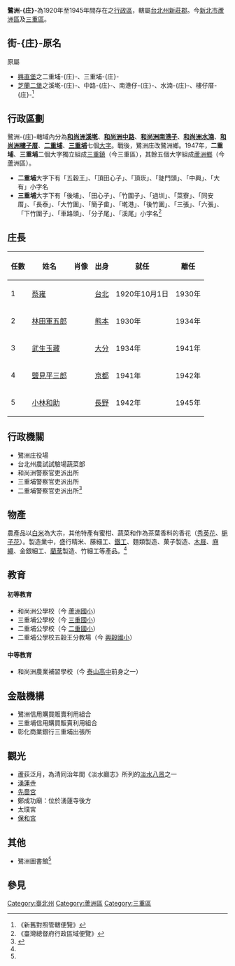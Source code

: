 {{noteTA
|1=zh-hans:庄; zh-hant:庄;
}}

{{Infobox Former Subdivision
|native_name = 
|conventional_long_name = 鷺洲庄
|common_name = 鷺洲
|subdivision = 庄
|nation = 新莊郡
|title_leader = 庄長
|leader1 = [[蔡雍|蔡雍]]
|year_leader1 = 1920年-1930年
|leader2 = 小林和助
|year_leader2 = 1942年-1945年
|year_start = 1920年
|event_start = 
|date_start = 
|year_end = 1945年
|event_end = 
|date_end = 
|p1 = 
|flag_p1 = 
|s1 = 蘆洲鄉 (臺灣)
|flag_s1 = 
|s2 = 三重鎮
|flag_s2 = 
|image_flag = 
|image_coat = 
|image_map = Roshu Village.png
|image_map_caption = 鷺洲庄略圖
|capital = 和尚洲溪墘大字
|common_languages = 
|stat_year1 = 1938年
|stat_area1 = 22.8013
|stat_pop1 = 25614
|political_subdiv =7大字
|today = [[新北市|新北市]][[蘆洲區|蘆洲區]]、[[三重區|三重區]]
|estcat=台灣
}}
{{Japanese
| image = 
| width =
| japanese = 鷺洲庄
| kana = ろしゅしょう
| romaji = Rosyushō
| kyujitai = 
|}}

'''鷺洲-{庄}-'''為1920年至1945年間存在之[[行政區|行政區]]，轄屬[[臺北州|台北州]][[新莊郡|新莊郡]]。今[[新北市|新北市]][[蘆洲區|蘆洲區]]及[[三重區|三重區]]。

==街-{庄}-原名==
原屬
*[[興直堡|興直堡]]之二重埔-{庄}-、三重埔-{庄}-
*[[芝蘭二堡|芝蘭二堡]]之溪墘-{庄}-、中路-{庄}-、南港仔-{庄}-、水湳-{庄}-、樓仔厝-{庄}-<ref>《新舊對照管轄便覽》</ref>

==行政區劃==
鷺洲-{庄}-轄域內分為'''[[和尚洲溪墘|和尚洲溪墘]]'''、'''[[和尚洲中路|和尚洲中路]]'''、'''[[和尚洲南港子|和尚洲南港子]]'''、'''[[和尚洲水湳|和尚洲水湳]]'''、'''[[和尚洲樓子厝|和尚洲樓子厝]]'''、'''[[二重埔_(新北市)|二重埔]]'''、'''[[三重埔_(新北市)|三重埔]]'''七個[[大字_(行政區劃)|大字]]。戰後，鷺洲庄改鷺洲鄉。1947年，'''二重埔'''、'''三重埔'''二個大字獨立組成[[三重鎮|三重鎮]]（今三重區），其餘五個大字組成[[蘆洲鄉_(臺灣)|蘆洲鄉]]（今蘆洲區）。

*'''二重埔'''大字下有「五穀王」、「頂田心子」、「頂崁」、「陡門頭」、「中興」、「大有」小字名
*'''三重埔'''大字下有「後埔」、「田心子」、「竹圍子」、「過圳」、「菜寮」、「同安厝」、「長泰」、「大竹圍」、「簡子畬」、「墘港」、「後竹圍」、「三張」、「六張」、「下竹圍子」、「車路頭」、「分子尾」、「溪尾」小字名<ref>《臺灣總督府行政區域便覽》</ref>

==庄長==
{| class="wikitable" style="font-size:90%;"
! 任數
! 姓名
! 肖像
! 出身
! 就任
! 離任
|-
| 1
| [[蔡雍|蔡雍]]
| 
| [[台北州|台北]]
| 1920年10月1日
| 1930年
|-
| 2
| [[林田軍五郎|林田軍五郎]]
| 
| [[熊本縣|熊本]]
| 1930年
| 1934年
|-
| 3
| [[武生玉藏|武生玉藏]]
| 
| [[大分縣|大分]]
| 1934年
| 1941年
|-
| 4
| [[鹽見平三郎|鹽見平三郎]]
| 
| [[京都府|京都]]
| 1941年
| 1942年
|-
| 5
| [[小林和助|小林和助]]
| 
| [[長野縣|長野]]
| 1942年
| 1945年
|}

== 行政機關 ==

* 鷺洲庄役場
* 台北州農試試驗場蔬菜部
* 和尚洲警察官吏派出所
* 三重埔警察官吏派出所
* 二重埔警察官吏派出所<ref name=":0">{{Cite web|url=http://hyerm.ntl.edu.tw:2135/cgi-bin/gs32/gsweb.cgi?o=dbook&s=id=%22jpli2009-bk-sxt_0757_124_1936%22.&searchmode=basic|title=鷺洲庄要覽　昭和十年|accessdate=|author=|date=1936-02-05|publisher=新莊郡鷺洲庄役場}}</ref>

== 物產 ==
農產品以[[白米|白米]]為大宗，其他特產有蜜柑、蔬菜和作為茶葉香料的香花（[[秀英花|秀英花]]、[[梔子花|梔子花]]）。製造業中，盛行精米、藤細工、[[鐵工|鐵工]]、麵類製造、菓子製造、[[木屐|木屐]]、[[麻繩|麻繩]]、金銀細工、[[藺蓆|藺蓆]]製造、竹細工等產品。<ref name=":0" />

==教育==
====初等教育====

*和尚洲公學校（今 [[新北市蘆洲區蘆洲國民小學|蘆洲國小]]）
*三重埔公學校（今 [[新北市三重區三重國民小學|三重國小]]）
*二重埔公學校（今 [[新北市三重區二重國民小學|二重國小]]）
*二重埔公學校五穀王分教場（今 [[新北市三重區興穀國民小學|興穀國小]]）

==== 中等教育 ====

*和尚洲農業補習學校（今 [[泰山高中|泰山高中]]前身之一）

== 金融機構 ==

* 鷺洲信用購買販賣利用組合
* 三重埔信用購買販賣利用組合
* 彰化商業銀行三重埔出張所

==觀光==
*蘆荻泛月，為清同治年間《淡水廳志》所列的[[淡水八景|淡水八景]]之一
*[[蘆洲湧蓮寺|湧蓮寺]]
*[[先嗇宮|先嗇宮]]
*鄭成功廟：位於湧蓮寺後方
*太璞宮
*[[蘆洲保和宮|保和宮]]

== 其他 ==

* 鷺洲圖書館<ref name=":0" />

== 參見 ==
{{reflist}}
{{臺北州}}

[[Category:臺北州|Category:臺北州]]
[[Category:蘆洲區|Category:蘆洲區]]
[[Category:三重區|Category:三重區]]